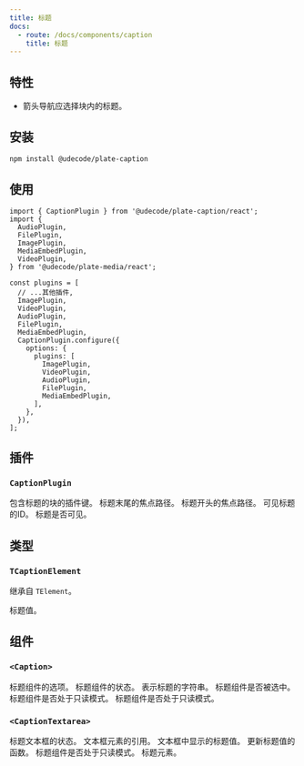 ```yaml
---
title: 标题
docs:
  - route: /docs/components/caption
    title: 标题
---
```


<ComponentPreview name="media-demo" />

<PackageInfo>

## 特性

- 箭头导航应选择块内的标题。

</PackageInfo>

## 安装

```bash
npm install @udecode/plate-caption
```

## 使用

```tsx
import { CaptionPlugin } from '@udecode/plate-caption/react';
import {
  AudioPlugin,
  FilePlugin,
  ImagePlugin,
  MediaEmbedPlugin,
  VideoPlugin,
} from '@udecode/plate-media/react';
```

```tsx
const plugins = [
  // ...其他插件,
  ImagePlugin,
  VideoPlugin,
  AudioPlugin,
  FilePlugin,
  MediaEmbedPlugin,
  CaptionPlugin.configure({
    options: {
      plugins: [
        ImagePlugin,
        VideoPlugin,
        AudioPlugin,
        FilePlugin,
        MediaEmbedPlugin,
      ],
    },
  }),
];
```

## 插件

### `CaptionPlugin`

<API name="CaptionPlugin">
<APIOptions>
  <APIItem name="plugins" type="string[]" required>
    包含标题的块的插件键。
  </APIItem>
  <APIItem name="focusEndPath" type="Path" optional>
    标题末尾的焦点路径。
  </APIItem>
  <APIItem name="focusStartPath" type="Path" optional>
    标题开头的焦点路径。
  </APIItem>
  <APIItem name="visibleId" type="string" optional>
    可见标题的ID。
  </APIItem>
  <APIItem name="isVisible" type="boolean" optional>
    标题是否可见。
  </APIItem>
</APIOptions>
</API>

## 类型

### `TCaptionElement`

继承自 `TElement`。

<API name="TCaptionElement">
<APIAttributes>
  <APIItem name="caption" type="Descendant[]" optional>
    标题值。
  </APIItem>
</APIAttributes>
</API>

## 组件

### `<Caption>`

<API name="Caption">
<APIProps>
  <APIItem name="options" type="object" optional>
    标题组件的选项。
  </APIItem>
  <APIItem name="state" type="object" optional>
    标题组件的状态。
    <APISubList>
      <APISubListItem parent="state" name="captionString" type="string" optional>
        表示标题的字符串。
      </APISubListItem>
      <APISubListItem parent="state" name="selected" type="boolean" optional>
        标题组件是否被选中。
      </APISubListItem>
      <APISubListItem parent="state" name="readOnly" type="boolean" optional>
        标题组件是否处于只读模式。
      </APISubListItem>
    </APISubList>
  </APIItem>
  
  <APIOptions type="object">
  <APIItem name="readOnly" type="boolean" optional>
    标题组件是否处于只读模式。
  </APIItem>
</APIOptions>
</APIProps>
</API>

### `<CaptionTextarea>`

<API name="CaptionTextarea">
<APIProps>
  <APIItem name="state" type="object">
    标题文本框的状态。
    <APISubList>
      <APISubListItem parent="state" name="textareaRef" type="Ref">
        文本框元素的引用。
      </APISubListItem>
      <APISubListItem parent="state" name="captionValue" type="TextareaAutosizeProps['value']">
        文本框中显示的标题值。
      </APISubListItem>
      <APISubListItem parent="state" name="setCaptionValue" type="(value: TextareaAutosizeProps['value']) => void">
        更新标题值的函数。
      </APISubListItem>
      <APISubListItem parent="state" name="readOnly" type="boolean">
        标题组件是否处于只读模式。
      </APISubListItem>
      <APISubListItem parent="state" name="element" type="TCaptionElement">
        标题元素。
      </APISubListItem>
    </APISubList>
  </APIItem>
</APIProps>
</API>
